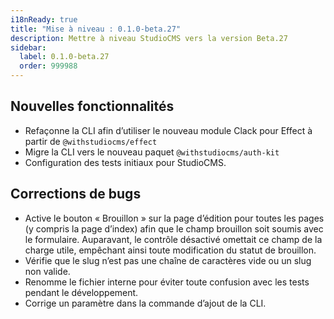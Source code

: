 ```yaml
---
i18nReady: true
title: "Mise à niveau : 0.1.0-beta.27"
description: Mettre à niveau StudioCMS vers la version Beta.27
sidebar:
  label: 0.1.0-beta.27
  order: 999988
---
```



<QuickUpdate />

## Nouvelles fonctionnalités

- Refaçonne la CLI afin d’utiliser le nouveau module Clack pour Effect à partir de `@withstudiocms/effect`
- Migre la CLI vers le nouveau paquet `@withstudiocms/auth-kit`
- Configuration des tests initiaux pour StudioCMS.

## Corrections de bugs

- Active le bouton « Brouillon » sur la page d’édition pour toutes les pages (y compris la page d’index) afin que le champ brouillon soit soumis avec le formulaire. Auparavant, le contrôle désactivé omettait ce champ de la charge utile, empêchant ainsi toute modification du statut de brouillon.
- Vérifie que le slug n’est pas une chaîne de caractères vide ou un slug non valide.
- Renomme le fichier interne pour éviter toute confusion avec les tests pendant le développement.
- Corrige un paramètre dans la commande d’ajout de la CLI.
